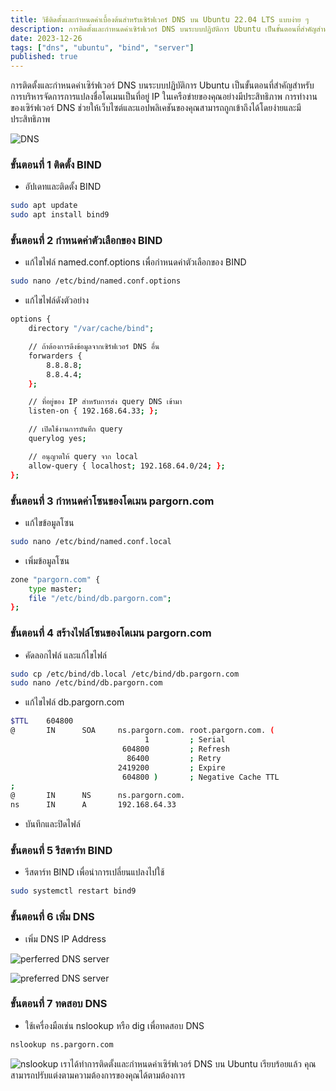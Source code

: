 ```yaml
---
title: วิธีติดตั้งและกำหนดค่าเบื้องต้นสำหรับเซิร์ฟเวอร์ DNS บน Ubuntu 22.04 LTS แบบง่าย ๆ
description: การติดตั้งและกำหนดค่าเซิร์ฟเวอร์ DNS บนระบบปฏิบัติการ Ubuntu เป็นขั้นตอนที่สำคัญสำหรับการบริหารจัดการการแปลงชื่อโดเมนเป็นที่อยู่ IP ในเครือข่ายของคุณอย่างมีประสิทธิภาพ การทำงานของเซิร์ฟเวอร์ DNS 
date: 2023-12-26
tags: ["dns", "ubuntu", "bind", "server"]
published: true
---
```


การติดตั้งและกำหนดค่าเซิร์ฟเวอร์ DNS บนระบบปฏิบัติการ Ubuntu เป็นขั้นตอนที่สำคัญสำหรับการบริหารจัดการการแปลงชื่อโดเมนเป็นที่อยู่ IP ในเครือข่ายของคุณอย่างมีประสิทธิภาพ การทำงานของเซิร์ฟเวอร์ DNS ช่วยให้เว็บไซต์และแอปพลิเคชันของคุณสามารถถูกเข้าถึงได้โดยง่ายและมีประสิทธิภาพ

<Image
src="https://strapi-blog-cms-7x8xk.ondigitalocean.app/uploads/pexels_photo_2881229_5ad7f71835.webp"
alt="DNS"
width={800} height={300}
className="mx-auto"
/>

### ขั้นตอนที่ 1 ติดตั้ง BIND
- อัปเดทและติดตั้ง BIND
```bash
sudo apt update
sudo apt install bind9
```
### ขั้นตอนที่ 2 กำหนดค่าตัวเลือกของ BIND
- แก้ไขไฟล์ named.conf.options เพื่อกำหนดค่าตัวเลือกของ BIND
```bash
sudo nano /etc/bind/named.conf.options
```
- แก้ไขไฟล์ดังตัวอย่าง
```bash title="/etc/bind/named.conf.options"
options {
    directory "/var/cache/bind";

    // ถ้าต้องการดึงข้อมูลจากเซิร์ฟเวอร์ DNS อื่น
    forwarders {
        8.8.8.8;
        8.8.4.4;
    };

    // ที่อยู่ของ IP สำหรับการส่ง query DNS เข้ามา
    listen-on { 192.168.64.33; };

    // เปิดใช้งานการบันทึก query
    querylog yes;

    // อนุญาตให้ query จาก local
    allow-query { localhost; 192.168.64.0/24; };
};
```
### ขั้นตอนที่ 3 กำหนดค่าโซนของโดเมน pargorn.com
- แก้ไขข้อมูลโซน
```bash
sudo nano /etc/bind/named.conf.local
```
- เพิ่มข้อมูลโซน
```bash title="/etc/bind/named.conf.local"
zone "pargorn.com" {
    type master;
    file "/etc/bind/db.pargorn.com";
};
```
### ขั้นตอนที่ 4 สร้างไฟล์โซนของโดเมน pargorn.com
- คัดลอกไฟล์ และแก้ไขไฟล์
```bash
sudo cp /etc/bind/db.local /etc/bind/db.pargorn.com
sudo nano /etc/bind/db.pargorn.com
```
- แก้ไขไฟล์ db.pargorn.com
```bash title="/etc/bind/db.pargorn.com"
$TTL    604800
@       IN      SOA     ns.pargorn.com. root.pargorn.com. (
                              1         ; Serial
                         604800         ; Refresh
                          86400         ; Retry
                        2419200         ; Expire
                         604800 )       ; Negative Cache TTL
;
@       IN      NS      ns.pargorn.com.
ns      IN      A       192.168.64.33
```
- บันทึกและปิดไฟล์
### ขั้นตอนที่ 5 รีสตาร์ท BIND
- รีสตาร์ท BIND เพื่อนำการเปลี่ยนแปลงไปใช้
```bash
sudo systemctl restart bind9
```
### ขั้นตอนที่ 6 เพิ่ม DNS
- เพิ่ม DNS IP Address

<Image
src="https://strapi-blog-cms-7x8xk.ondigitalocean.app/uploads/1_hbk_V_Jl_M7z_A2_EK_5oe_Tga7_RA_1ef1a8b3b1.gif"
alt="perferred DNS server"
width={800} height={300}
className="mx-auto"
/>

<Image
src="https://strapi-blog-cms-7x8xk.ondigitalocean.app/uploads/1_k_W_Bn9mp5r0ve_C2_Qa_F_T_Xgg_963a699b32.webp"
alt="preferred DNS server"
width={800} height={300}
className="mx-auto"
/>

### ขั้นตอนที่ 7 ทดสอบ DNS
- ใช้เครื่องมือเช่น nslookup หรือ dig เพื่อทดสอบ DNS
```bash
nslookup ns.pargorn.com
```

<Image
src="https://strapi-blog-cms-7x8xk.ondigitalocean.app/uploads/1_jx_Ko595vqndt_C_Tt_ZHLX_8w_d00b68e0c7.webp"
alt="nslookup"
width={800} height={300}
className="mx-auto"
/>
เราได้ทำการติดตั้งและกำหนดค่าเซิร์ฟเวอร์ DNS บน Ubuntu เรียบร้อยแล้ว คุณสามารถปรับแต่งตามความต้องการของคุณได้ตามต้องการ
